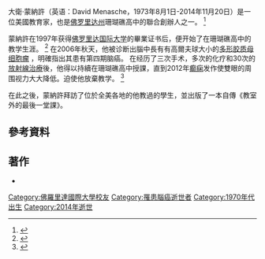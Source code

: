 {{Expand language|1=en|time=2020-07-10T10:58:30+00:00}}
大衛‧蒙納許（英语：David Menasche，1973年8月1日-2014年11月20日）是一位美國教育家，也是[[佛罗里达州|佛罗里达州]]珊瑚礁高中的聯合創辦人之一。 <ref name="cbsm">{{Cite news|title=South Florida Teacher, Author Dies Battling Brain Cancer|url=http://miami.cbslocal.com/2014/11/20/south-florida-teacher-author-dies-battling-brain-cancer/|accessdate=November 21, 2014|publisher=CBS Miami|date=November 20, 2014|archive-date=2016-06-30|archive-url=https://web.archive.org/web/20160630040544/http://miami.cbslocal.com/2014/11/20/south-florida-teacher-author-dies-battling-brain-cancer/|dead-url=no}}</ref> 

蒙納許在1997年获得[[佛羅里達國際大學|佛罗里达国际大学]]的畢業证书后，便开始了在珊瑚礁高中的教学生涯。 <ref name="fiu">{{Cite news|author=Evans|first=Angeline|title=A cancer patient’s quest for purpose and the Pacific Ocean|url=http://news.fiu.edu/2013/02/david-menasche-fights-cancer-with-a-quest-to-see-former-students-and-the-pacific-ocean/51782|accessdate=November 21, 2014|work=FIU Magazine|publisher=Florida International University|date=February 25, 2013|archive-date=2019-06-27|archive-url=https://web.archive.org/web/20190627151629/https://news.fiu.edu/2013/02/david-menasche-fights-cancer-with-a-quest-to-see-former-students-and-the-pacific-ocean/51782|dead-url=no}}</ref> 在2006年秋天，他被诊断出腦中長有有高爾夫球大小的[[胶质母细胞瘤|多形胶质母细胞瘤]] ，明確指出其患有第四期脑癌。 在经历了三次手术，多次的化疗和30次的[[放射線治療|放射線治療]]後，他得以持續在珊瑚礁高中授課，直到2012年[[癫痫|癫痫]]发作使雙眼的周围视力大大降低。迫使他放棄教学。 <ref>{{Cite news|title=David Menasche, Teacher Dying Of Brain Cancer, Embarks On Cross-Country Journey|url=http://www.huffingtonpost.com/2012/12/26/david-menasche_n_2363563.html|accessdate=November 21, 2014|publisher=Huffington Post|date=December 26, 2012|archive-date=2019-03-21|archive-url=https://web.archive.org/web/20190321154209/https://www.huffingtonpost.com/2012/12/26/david-menasche_n_2363563.html|dead-url=no}}</ref>

在此之後，蒙納許拜訪了位於全美各地的他教過的學生，並出版了一本自傳《教室外的最後一堂課》。

== 參考資料 ==
{{Reflist|30em}}

== 著作 ==
* {{Cite book|last=Menasche|first=David|title=The Priority List|date=2014|publisher=Simon and Schuster|isbn=9781476743448|url=https://archive.org/details/prioritylistteac0000mena}}

{{DEFAULTSORT: Menasche, David}}
[[Category:佛羅里達國際大學校友|Category:佛羅里達國際大學校友]]
[[Category:罹患腦癌逝世者|Category:罹患腦癌逝世者]]
[[Category:1970年代出生|Category:1970年代出生]]
[[Category:2014年逝世|Category:2014年逝世]]
{{US-bio-stub}}